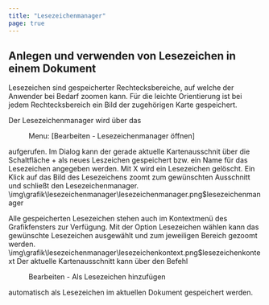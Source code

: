 ```yaml
---
title: "Lesezeichenmanager"
page: true
---
```

## Anlegen und verwenden von Lesezeichen in einem Dokument

Lesezeichen sind gespeicherter Rechtecksbereiche, auf welche der Anwender bei Bedarf zoomen kann. F&#252;r die leichte Orientierung ist bei jedem Rechtecksbereich ein Bild der zugeh&#246;rigen Karte gespeichert.

Der Lesezeichenmanager wird &#252;ber das  <Menu> Menu: [Bearbeiten - Lesezeichenmanager öffnen] </Menu>  aufgerufen.
Im Dialog kann der gerade aktuelle Kartenausschnit &#252;ber die Schaltfl&#228;che  <Border>+</Border>  als neues Leszeichen gespeichert bzw. ein Name f&#252;r das Lesezeichen angegeben werden. Mit  <Border>X</Border>  wird ein Lesezeichen gel&#246;scht.
Ein Klick auf das Bild des Lesezeichens zoomt zum gew&#252;nschten Ausschnitt und schlie&#223;t den Lesezeichenmanager.<Image>\img\grafik\lesezeichenmanager\lesezeichenmanager.png$lesezeichenmanager</Image>

<Success>
Alle gespeicherten Lesezeichen stehen auch im Kontextmen&#252; des Grafikfensters zur Verf&#252;gung. Mit der Option  <Border>Lesezeichen wählen</Border>  kann das gew&#252;nschte Lesezeichen ausgew&#228;hlt und zum jeweiligen Bereich gezoomt werden. 
<Image>\img\grafik\lesezeichenmanager\lesezeichenkontext.png$lesezeichenkontext</Image>
</Success>


<Success>
Der aktuelle Kartenausschnitt kann &#252;ber den Befehl  <Menu>Bearbeiten - Als Lesezeichen hinzufügen</Menu>  automatisch als Lesezeichen im aktuellen Dokument gespeichert werden.
</Success>

